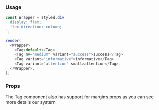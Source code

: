 
### Usage

```javascript state
const Wrapper = styled.div`
  display: flex;
  flex-direction: column;
`;

render(
  <Wrapper>
    <Tag>default</Tag>
    <Tag mv="medium" variant="success">success</Tag>
    <Tag variant="informative">informative</Tag>
    <Tag variant="attention" small>attention</Tag>
  </Wrapper>,
);
```

### Props

The Tag component also has support for margins props as you can see more details <GatsbyLink to="/system/spacing">our system</GatsbyLink>

<PropsTable component="Tag" platform="web" />
